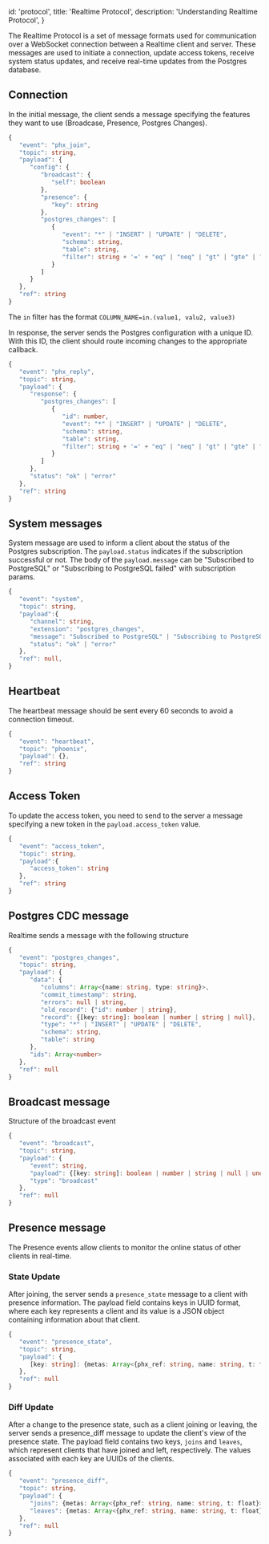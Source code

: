 
  id: 'protocol',
  title: 'Realtime Protocol',
  description: 'Understanding Realtime Protocol',
}

The Realtime Protocol is a set of message formats used for communication over a WebSocket connection between a Realtime client and server. These messages are used to initiate a connection, update access tokens, receive system status updates, and receive real-time updates from the Postgres database.

## Connection

In the initial message, the client sends a message specifying the features they want to use (Broadcase, Presence, Postgres Changes).

```ts
{
   "event": "phx_join",
   "topic": string,
   "payload": {
      "config": {
         "broadcast": {
            "self": boolean
         },
         "presence": {
            "key": string
         },
         "postgres_changes": [
            {
               "event": "*" | "INSERT" | "UPDATE" | "DELETE",
               "schema": string,
               "table": string,
               "filter": string + '=' + "eq" | "neq" | "gt" | "gte" | "lt" | "lte" | "in" +  '.' + string
            }
         ]
      }
   },
   "ref": string
}
```
The `in` filter has the format `COLUMN_NAME=in.(value1, valu2, value3)`

In response, the server sends the Postgres configuration with a unique ID. With this ID, the client should route incoming changes to the appropriate callback.

```ts
{
   "event": "phx_reply",
   "topic": string,
   "payload": {
      "response": {
         "postgres_changes": [
            {
               "id": number,
               "event": "*" | "INSERT" | "UPDATE" | "DELETE",
               "schema": string,
               "table": string,
               "filter": string + '=' + "eq" | "neq" | "gt" | "gte" | "lt" | "lte" | "in" +  '.' + string
            }
         ]
      },
      "status": "ok" | "error"
   },
   "ref": string
}
```

## System messages

System message are used to inform a client about the status of the Postgres subscription. The `payload.status` indicates if the subscription successful or not.
The body of the `payload.message` can be "Subscribed to PostgreSQL" or "Subscribing to PostgreSQL failed" with subscription params.

```ts
{
   "event": "system",
   "topic": string,
   "payload":{
      "channel": string,
      "extension": "postgres_changes",
      "message": "Subscribed to PostgreSQL" | "Subscribing to PostgreSQL failed",
      "status": "ok" | "error"
   },
   "ref": null,
}
```

## Heartbeat

The heartbeat message should be sent every 60 seconds to avoid a connection timeout.

```ts
{
   "event": "heartbeat",
   "topic": "phoenix",
   "payload": {},
   "ref": string
}
```

## Access Token

To update the access token, you need to send to the server a message specifying a new token in the `payload.access_token` value.

```ts
{
   "event": "access_token",
   "topic": string,
   "payload":{
      "access_token": string
   },
   "ref": string
}
```

## Postgres CDC message

Realtime sends a message with the following structure

```ts
{
   "event": "postgres_changes",
   "topic": string,
   "payload": {
      "data": {
         "columns": Array<{name: string, type: string}>,
         "commit_timestamp": string,
         "errors": null | string,
         "old_record": {"id": number | string},
         "record": {[key: string]: boolean | number | string | null},
         "type": "*" | "INSERT" | "UPDATE" | "DELETE",
         "schema": string,
         "table": string
      },
      "ids": Array<number>
   },
   "ref": null
}
```

## Broadcast message

Structure of the broadcast event

```ts
{
   "event": "broadcast",
   "topic": string,
   "payload": {
      "event": string,
      "payload": {[key: string]: boolean | number | string | null | undefined},
      "type": "broadcast"
   },
   "ref": null
}
```

## Presence message

The Presence events allow clients to monitor the online status of other clients in real-time.

### State Update

After joining, the server sends a `presence_state` message to a client with presence information. The payload field contains keys in UUID format, where each key represents a client and its value is a JSON object containing information about that client.

```ts
{
   "event": "presence_state",
   "topic": string,
   "payload": {
      [key: string]: {metas: Array<{phx_ref: string, name: string, t: float}>}
   },
   "ref": null
}
```

### Diff Update

After a change to the presence state, such as a client joining or leaving, the server sends a presence_diff message to update the client's view of the presence state. The payload field contains two keys, `joins` and `leaves`, which represent clients that have joined and left, respectively. The values associated with each key are UUIDs of the clients.

```ts
{
   "event": "presence_diff",
   "topic": string,
   "payload": {
      "joins": {metas: Array<{phx_ref: string, name: string, t: float}>},
      "leaves": {metas: Array<{phx_ref: string, name: string, t: float}>}
   },
   "ref": null
}
```

